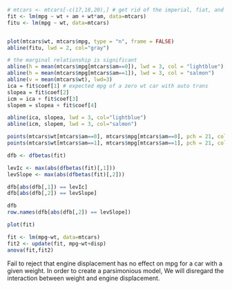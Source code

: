 ```r
# mtcars <- mtcars[-c(17,18,20),] # get rid of the imperial, fiat, and corolla
fit <- lm(mpg ~ wt + am + wt*am, data=mtcars)
fitu <- lm(mpg ~ wt, data=mtcars)



```

```r
plot(mtcars$wt, mtcars$mpg, type = "n", frame = FALSE)
abline(fitu, lwd = 2, col="gray")

# the marginal relationship is significant
abline(h = mean(mtcars$mpg[mtcars$am==0]), lwd = 3, col = "lightblue")
abline(h = mean(mtcars$mpg[mtcars$am==1]), lwd = 3, col = "salmon")
abline(v = mean(mtcars$wt), lwd=3)
ica = fit$coef[1] # expected mpg of a zero wt car with auto trans
slopea = fit$coef[2]
icm = ica + fit$coef[3]
slopem = slopea + fit$coef[4]

abline(ica, slopea, lwd = 3, col="lightblue")
abline(icm, slopem, lwd = 3, col="salmon")

points(mtcars$wt[mtcars$am==0], mtcars$mpg[mtcars$am==0], pch = 21, col = "black", bg = "lightblue", cex = 2)
points(mtcars$wt[mtcars$am==1], mtcars$mpg[mtcars$am==1], pch = 21, col = "black", bg = "salmon", cex = 2)

```


```r
dfb <- dfbetas(fit)

levIc <- max(abs(dfbetas(fit)[,1]))
levSlope <- max(abs(dfbetas(fit)[,2]))

dfb[abs(dfb[,1]) == levIc]
dfb[abs(dfb[,2]) == levSlope]

dfb
row.names(dfb[abs(dfb[,2]) == levSlope])

plot(fit)

```

```r
fit <- lm(mpg~wt, data=mtcars)
fit2 <- update(fit, mpg~wt+disp)
anova(fit,fit2)
```

Fail to reject that engine displacement has no effect on mpg for a car with a given weight.  In order to create a parsimonious model, We will disregard the interaction between weight and engine displacement.


